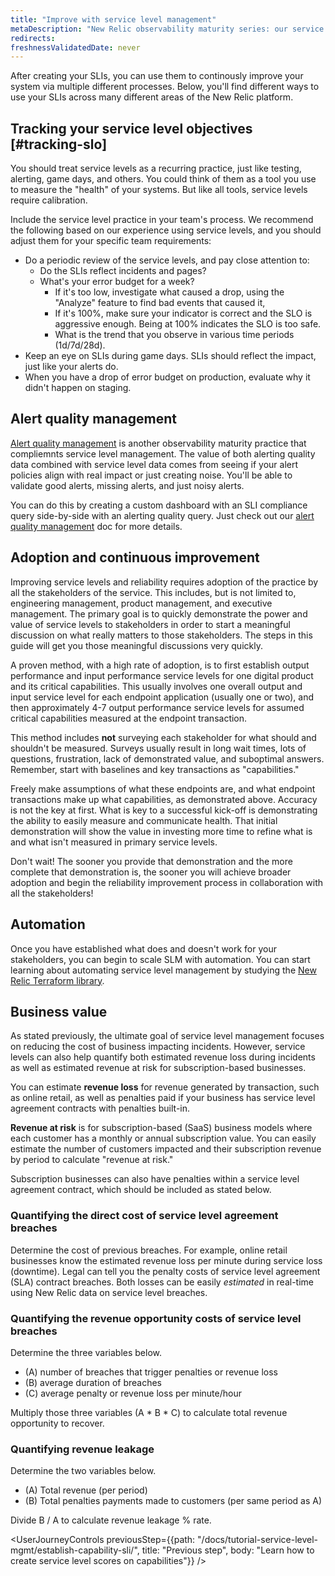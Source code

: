 ```yaml
---
title: "Improve with service level management"
metaDescription: "New Relic observability maturity series: our service level management guide shows you how to easily measure and communicate the overall health, performance, and quality of your digital products and services to all stakeholders."
redirects:
freshnessValidatedDate: never
---
```


After creating your SLIs, you can use them to continously improve your system via multiple different processes. Below, you'll find different ways to use your SLIs across many different areas of the New Relic platform. 

## Tracking your service level objectives [#tracking-slo]

You should treat service levels as a recurring practice, just like testing, alerting, game days, and others. You could think of them as a tool you use to measure the "health" of your systems. But like all tools, service levels require calibration.

Include the service level practice in your team's process. We recommend the following based on our experience using service levels, and you should adjust them for your specific team requirements:

- Do a periodic review of the service levels, and pay close attention to:
    + Do the SLIs reflect incidents and pages?
    + What's your error budget for a week?
        * If it's too low, investigate what caused a drop, using the "Analyze" feature to find bad events that caused it,
        * If it's 100%, make sure your indicator is correct and the SLO is aggressive enough. Being at 100% indicates the SLO is too safe.
        * What is the trend that you observe in various time periods (1d/7d/28d).
- Keep an eye on SLIs during game days. SLIs should reflect the impact, just like your alerts do.
- When you have a drop of error budget on production, evaluate why it didn't happen on staging.

## Alert quality management

[Alert quality management](/docs/tutorial-create-alerts/manage-alert-quality/) is another observability maturity practice that compliemnts service level management. The value of both alerting quality data combined with service level data comes from seeing if your alert policies align with real impact or just creating noise. You'll be able to validate good alerts, missing alerts, and just noisy alerts.

You can do this by creating a custom dashboard with an SLI compliance query side-by-side with an alerting quality query. Just check out our [alert quality management](/docs/tutorial-create-alerts/manage-alert-quality/) doc for more details.

## Adoption and continuous improvement

Improving service levels and reliability requires adoption of the practice by all the stakeholders of the service. This includes, but is not limited to, engineering management, product management, and executive management. The primary goal is to quickly demonstrate the power and value of service levels to stakeholders in order to start a meaningful discussion on what really matters to those stakeholders. The steps in this guide will get you those meaningful discussions very quickly.

A proven method, with a high rate of adoption, is to first establish output performance and input performance service levels for one digital product and its critical capabilities. This usually involves one overall output and input service level for each endpoint application (usually one or two), and then approximately 4-7 output performance service levels for assumed critical capabilities measured at the endpoint transaction.

This method includes **not** surveying each stakeholder for what should and shouldn't be measured. Surveys usually result in long wait times, lots of questions, frustration, lack of demonstrated value, and suboptimal answers. Remember, start with baselines and key transactions as "capabilities."

Freely make assumptions of what these endpoints are, and what endpoint transactions make up what capabilities, as demonstrated above. Accuracy is not the key at first. What is key to a successful kick-off is demonstrating the ability to easily measure and communicate health. That initial demonstration will show the value in investing more time to refine what is and what isn't measured in primary service levels.

Don't wait! The sooner you provide that demonstration and the more complete that demonstration is, the sooner you will achieve broader adoption and begin the reliability improvement process in collaboration with all the stakeholders!

## Automation

Once you have established what does and doesn't work for your stakeholders, you can begin to scale SLM with automation. You can start learning about automating service level management by studying the [New Relic Terraform library](https://registry.terraform.io/providers/newrelic/newrelic/latest/docs/resources/service_level).

## Business value

As stated previously, the ultimate goal of service level management focuses on reducing the cost of business impacting incidents. However, service levels can also help quantify both estimated revenue loss during incidents as well as estimated revenue at risk for subscription-based businesses.

You can estimate **revenue loss** for revenue generated by transaction, such as online retail, as well as penalties paid if your business has service level agreement contracts with penalties built-in.

**Revenue at risk** is for subscription-based (SaaS) business models where each customer has a monthly or annual subscription value. You can easily estimate the number of customers impacted and their subscription revenue by period to calculate "revenue at risk." 

<Callout variant="tip">
Subscription businesses can also have penalties within a service level agreement contract, which should be included as stated below.
</Callout>

### Quantifying the direct cost of service level agreement breaches

Determine the cost of previous breaches. For example, online retail businesses know the estimated revenue loss per minute during service loss (downtime). Legal can tell you the penalty costs of service level agreement (SLA) contract breaches. Both losses can be easily *estimated* in real-time using New Relic data on service level breaches.

### Quantifying the revenue opportunity costs of service level breaches

Determine the three variables below.

* (A) number of breaches that trigger penalties or revenue loss
* (B) average duration of breaches
* (C) average penalty or revenue loss per minute/hour

Multiply those three variables (A * B * C) to calculate total revenue opportunity to recover.

### Quantifying revenue leakage

Determine the two variables below.

* (A) Total revenue (per period)
* (B) Total penalties payments made to customers (per same period as A)

Divide B / A to calculate revenue leakage % rate.

<UserJourneyControls
    previousStep={{path: "/docs/tutorial-service-level-mgmt/establish-capability-sli/", title: "Previous step", body: "Learn how to create service level scores on capabilities"}}
/>
